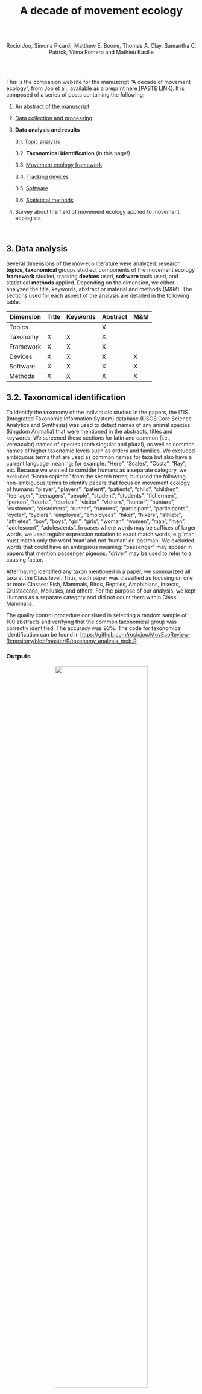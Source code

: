 <br />

<center>

# **A decade of movement ecology**

<br />
<br />

Rocío Joo, Simona Picardi, Matthew E. Boone, Thomas A. Clay, Samantha C. Patrick, Vilma Romero and Mathieu Basille

</center>

<br />
<br />


This is the companion website for the manuscript “A decade of movement ecology”,
from Joo et al., available as a preprint here [PASTE LINK]. It is composed of
a series of posts containing the following:

1. <a href=post-moveco1-intro.html>An abstract of the manuscript</a>

2. <a href=post-moveco2-processing.html>Data collection and processing</a>

3. **Data analysis and results** 

    3.1. <a href=post-moveco3-1-topicanalysis.html>Topic analysis</a> 
    
    3.2. **Taxonomical identification** (in this page!)
    
    3.3. <a href=post-moveco3-3-framework.html>Movement ecology framework</a>
    
    3.4. <a href=post-moveco3-4-tools.html>Tracking devices</a>  
    
    3.5. <a href=post-moveco3-4-tools.html>Software</a>
    
    3.6. <a href=post-moveco3-4-tools.html>Statistical methods</a>
    
    
4. Survey about the field of movement ecology applied to movement ecologists


<br />

## 3. Data analysis

Several dimensions of the mov-eco literature were analyzed: research **topics**,
**taxonomical** groups studied, components of the movement ecology **framework**
studied, tracking **devices** used, **software** tools used, and statistical
**methods** applied. Depending on the dimension, we either analyzed the title,
keywords, abstract or material and methods (M&M). The sections used for each
aspect of the analysis are detailed in the following table.

|Dimension|Title|Keywords|Abstract|M&M|
|--- |--- |--- |--- |--- |
|Topics|||X||
|Taxonomy|X|X|X||
|Framework|X|X|X||
|Devices|X|X|X|X|
|Software|X|X|X|X|
|Methods|X|X|X|X|

## 3.2. Taxonomical identification

To identify the taxonomy of the individuals studied in the papers, the ITIS
(Integrated Taxonomic Information System) database (USGS Core Science Analytics
and Synthesis) was used to detect names of any animal species (kingdom Animalia)
that were mentioned in the abstracts, titles and keywords. We screened these
sections for latin and common (i.e., vernacular) names of species (both singular
and plural), as well as common names of higher taxonomic levels such as orders
and families. We excluded ambiguous terms that are used as common names for taxa
but also have a current language meaning; for example: "Here", "Scales",
"Costa", "Ray", etc. Because we wanted to consider humans as a separate
category, we excluded "Homo sapiens" from the search terms, but used the
following non-ambiguous terms to identify papers that focus on movement ecology
of humans: "player", "players", "patient", "patients", "child", "children",
"teenager", "teenagers", "people", "student", "students", "fishermen", "person",
"tourist", "tourists", "visitor", "visitors", "hunter", "hunters", "customer",
"customers", "runner", "runners", "participant", "participants", "cycler",
"cyclers", "employee", "employees", "hiker", "hikers", "athlete", "athletes",
"boy", "boys", "girl", "girls", "woman", "women", "man", "men", "adolescent",
"adolescents". In cases where words may be suffixes of larger words, we used
regular expression notation to exact match words, e.g 'man' must match only the
word 'man' and not 'human' or 'postman'. We excluded words that could have an
ambiguous meaning: "passenger" may appear in papers that mention passenger
pigeons; "driver" may be used to refer to a causing factor.

After having identified any taxon mentioned in a paper, we
summarized all taxa at the Class level. Thus, each paper was classified as
focusing on one or more Classes: Fish, Mammals, Birds, Reptiles, Amphibians,
Insects, Crustaceans, Mollusks, and others. For
the purpose of our analysis, we kept Humans as a separate category and did not
count them within Class Mammalia. 

The quality control procedure consisted in selecting a random sample of 100
abstracts and verifying that the common taxonomical group was correctly
identified. The accuracy was 93%. The code for taxonomical identification can be
found in
<https://github.com/rociojoo/MovEcoReview-Repository/blob/master/R/taxonomy_analysis_meb.R>
  
### Outputs  
  

<center>
![](moveco-images/species_year_stacked.png){width=70%}

More species have been studied in the last years. 
</center>
<br /> 


<center>
![](moveco-images/taxonomy_ts_all.png){width=70%}

Proportion of papers in each year studying each taxonomical group.
</center>
<br /> 

The codes to produce these graphs are in [PASTE LINK]
